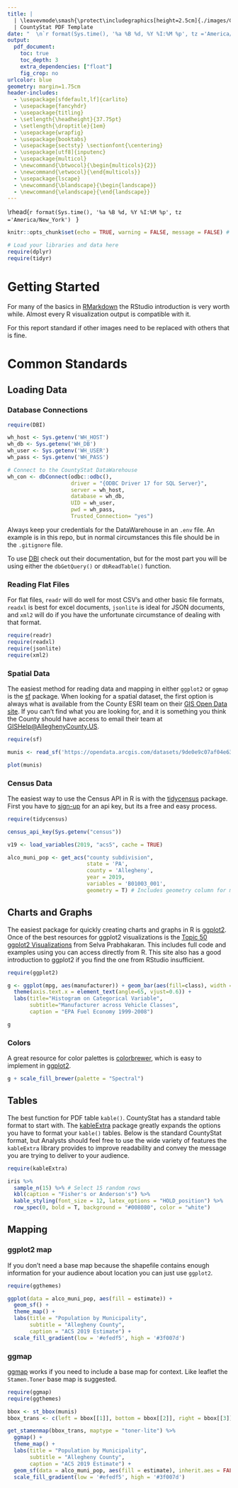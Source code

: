 ```yaml
---
title: |
  | \leavevmode\smash{\protect\includegraphics[height=2.5cm]{./images/CountyStat_Logo_Large.png}}
  | CountyStat PDF Template
date: "  \n`r format(Sys.time(), '%a %B %d, %Y %I:%M %p', tz ='America/New_York')`"
output:
  pdf_document:
    toc: true
    toc_depth: 3
    extra_dependencies: ["float"]
    fig_crop: no
urlcolor: blue
geometry: margin=1.75cm
header-includes:
  - \usepackage[sfdefault,lf]{carlito}
  - \usepackage{fancyhdr}
  - \usepackage{titling}
  - \setlength{\headheight}{37.75pt}
  - \setlength{\droptitle}{1em}
  - \usepackage{wrapfig}
  - \usepackage{booktabs}
  - \usepackage{sectsty} \sectionfont{\centering}
  - \usepackage[utf8]{inputenc}
  - \usepackage{multicol}
  - \newcommand{\btwocol}{\begin{multicols}{2}}
  - \newcommand{\etwocol}{\end{multicols}}
  - \usepackage{lscape}
  - \newcommand{\blandscape}{\begin{landscape}}
  - \newcommand{\elandscape}{\end{landscape}}
---
```

<!-- This is the header content --> 
\pagestyle{fancy}
\fancyhf{}
\lhead{\textbf{CountyStat PDF Template}}
\rhead{`r format(Sys.time(), '%a %B %d, %Y %I:%M %p', tz ='America/New_York')` $\>$ \includegraphics[height=1.2cm]{./images/NewCountyLogo_TransBG-01.png}}
\chead{\thepage}
<!-- No header on TOC page --> 
\thispagestyle{empty}
\newpage

```r
knitr::opts_chunk$set(echo = TRUE, warning = FALSE, message = FALSE) # Switch this to FALSE to hide code to those who will be consuming your report

# Load your libraries and data here
require(dplyr)
require(tidyr)
```

# Getting Started

For many of the basics in [RMarkdown](https://rmarkdown.rstudio.com/index.html) the RStudio introduction is very worth while. Almost every R visualization output is compatible with it.

For this report standard if other images need to be replaced with others that is fine.

# Common Standards

## Loading Data

### Database Connections

```r
require(DBI)

wh_host <- Sys.getenv('WH_HOST')
wh_db <- Sys.getenv('WH_DB')
wh_user <- Sys.getenv('WH_USER')
wh_pass <- Sys.getenv('WH_PASS')

# Connect to the CountyStat DataWarehouse
wh_con <- dbConnect(odbc::odbc(), 
                    driver = "{ODBC Driver 17 for SQL Server}", 
                    server = wh_host, 
                    database = wh_db,
                    UID = wh_user, 
                    pwd = wh_pass, 
                    Trusted_Connection= "yes")
```

Always keep your credentials for the DataWarehouse in an `.env` file. An example is in this repo, but in normal circumstances this file should be in the `.gitignore` file.

To use [DBI](https://dbi.r-dbi.org/) check out their documentation, but for the most part you will be using either the `dbGetQuery()` or `dbReadTable()` function.

### Reading Flat Files

For flat files, `readr` will do well for most CSV's and other basic file formats, `readxl` is best for excel documents, `jsonlite` is ideal for JSON documents, and `xml2` will do if you have the unfortunate circumstance of dealing with that format.

```r
require(readr)
require(readxl)
require(jsonlite)
require(xml2)
```

### Spatial Data

The easiest method for reading data and mapping in either `ggplot2` or `ggmap` is the [sf](https://r-spatial.github.io/sf/) package. When looking for a spatial dataset, the first option is always what is available from the County ESRI team on their [GIS Open Data site](https://openac-alcogis.opendata.arcgis.com/). If you can't find what you are looking for, and it is something you think the County should have access to email their team at [GISHelp@AlleghenyCounty.US](mailto:GISHelp@AlleghenyCounty.US).

```r
require(sf)

munis <- read_sf('https://opendata.arcgis.com/datasets/9de0e9c07af04e638dbc9cb9070962c2_0.geojson')

plot(munis)
```

### Census Data

The easiest way to use the Census API in R is with the [tidycensus](https://walker-data.com/tidycensus/) package. First you have to [sign-up](http://api.census.gov/data/key_signup.html) for an api key, but its a free and easy process.

```r
require(tidycensus)

census_api_key(Sys.getenv("census"))

v19 <- load_variables(2019, "acs5", cache = TRUE)

alco_muni_pop <- get_acs("county subdivision", 
                         state = 'PA',
                         county = 'Allegheny',
                         year = 2019, 
                         variables = 'B01003_001', 
                         geometry = T) # Includes geometry column for mapping
```

## Charts and Graphs

The easiest package for quickly creating charts and graphs in R is [ggplot2](https://ggplot2.tidyverse.org/). Once of the best resources for ggplot2 visualizations is the [Topic 50 ggplot2 Visualizations](http://r-statistics.co/Top50-Ggplot2-Visualizations-MasterList-R-Code.html) from Selva Prabhakaran. This includes full code and examples using you can access directly from R. This site also has a good introduction to ggplot2 if you find the one from RStudio insufficient.

```r
require(ggplot2)

g <- ggplot(mpg, aes(manufacturer)) + geom_bar(aes(fill=class), width = 0.5) + 
  theme(axis.text.x = element_text(angle=65, vjust=0.6)) + 
  labs(title="Histogram on Categorical Variable", 
       subtitle="Manufacturer across Vehicle Classes",
       caption = "EPA Fuel Economy 1999-2008") 

g
```

### Colors

A great resource for color palettes is [colorbrewer](https://colorbrewer2.org/), which is easy to implement in [ggplot2](https://statisticsglobe.com/scale-colour-fill-brewer-rcolorbrewer-package-r).

```r
g + scale_fill_brewer(palette = "Spectral")
```

## Tables

The best function for PDF table `kable()`. CountyStat has a standard table format to start with. The [kableExtra](http://haozhu233.github.io/kableExtra/awesome_table_in_html.html) package greatly expands the options you have to format your `kable()` tables. Below is the standard CountyStat format, but Analysts should feel free to use the wide variety of features the `kableExtra` library provides to improve readability and convey the message you are trying to deliver to your audience.

```r
require(kableExtra)

iris %>%
  sample_n(15) %>% # Select 15 random rows
  kbl(caption = "Fisher's or Anderson's") %>%
  kable_styling(font_size = 12, latex_options = "HOLD_position") %>%
  row_spec(0, bold = T, background = "#008080", color = "white")
```

## Mapping

### ggplot2 map

If you don't need a base map because the shapefile contains enough information for your audience about location you can just use `ggplot2`. 

```r
require(ggthemes)

ggplot(data = alco_muni_pop, aes(fill = estimate)) +
  geom_sf() +
  theme_map() +
  labs(title = "Population by Municipality",
       subtitle = "Allegheny County",
       caption = "ACS 2019 Estimate") +
  scale_fill_gradient(low = '#efedf5', high = '#3f007d')
```

### ggmap

[ggmap](https://github.com/dkahle/ggmap) works if you need to include a base map for context. Like leaflet the `Stamen.Toner` base map is suggested.

```r
require(ggmap)
require(ggthemes)

bbox <- st_bbox(munis)
bbox_trans <- c(left = bbox[[1]], bottom = bbox[[2]], right = bbox[[3]], top = bbox[[4]])

get_stamenmap(bbox_trans, maptype = "toner-lite") %>% 
  ggmap() +
  theme_map() + 
  labs(title = "Population by Municipality",
       subtitle = "Allegheny County",
       caption = "ACS 2019 Estimate") +
  geom_sf(data = alco_muni_pop, aes(fill = estimate), inherit.aes = FALSE, alpha = .75) +
  scale_fill_gradient(low = '#efedf5', high = '#3f007d')
```
